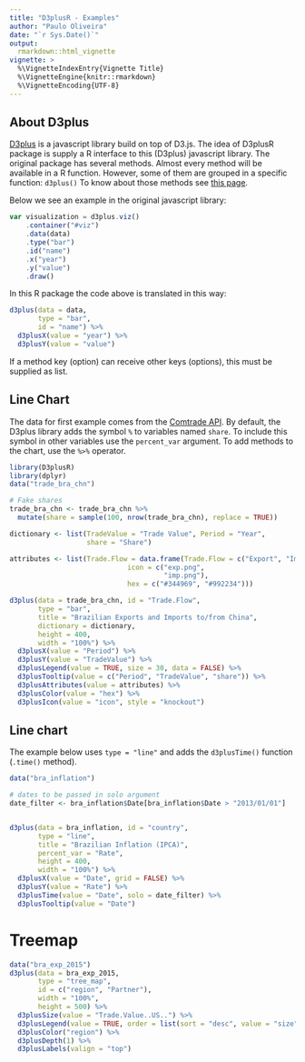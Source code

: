 ```yaml
---
title: "D3plusR - Examples"
author: "Paulo Oliveira"
date: "`r Sys.Date()`"
output: 
  rmarkdown::html_vignette
vignette: >
  %\VignetteIndexEntry{Vignette Title}
  %\VignetteEngine{knitr::rmarkdown}
  %\VignetteEncoding{UTF-8}
---
```


## About D3plus

[D3plus](https://d3plus.org/) is a javascript library build on top of D3.js. The idea of D3plusR package is supply a R interface to this (D3plus) javascript library. The original package has several methods. Almost every method will be available in a R function. However, some of them are grouped in a specific function: `d3plus()` To know about those methods see [this page](https://github.com/alexandersimoes/d3plus/wiki/Visualizations).

Below we see an example in the original javascript library:

```js
var visualization = d3plus.viz()
    .container("#viz")
    .data(data)
    .type("bar")
    .id("name")
    .x("year")
    .y("value")
    .draw()
```

In this R package the code above is translated in this way:

```r
d3plus(data = data,
       type = "bar",
       id = "name") %>% 
  d3plusX(value = "year") %>% 
  d3plusY(value = "value")
```

If a method key (option) can receive other keys (options), this must be supplied as list.

## Line Chart

The data for first example comes from the [Comtrade API](https://comtrade.un.org/data/doc/api). By default, the D3plus library adds the symbol `%` to variables named `share`. To include this symbol in other variables use the `percent_var` argument. To add methods to the chart, use the ` %>% ` operator.

```r
library(D3plusR)
library(dplyr)
data("trade_bra_chn")

# Fake shares
trade_bra_chn <- trade_bra_chn %>% 
  mutate(share = sample(100, nrow(trade_bra_chn), replace = TRUE))

dictionary <- list(TradeValue = "Trade Value", Period = "Year",
                   share = "Share")

attributes <- list(Trade.Flow = data.frame(Trade.Flow = c("Export", "Import"),
                             icon = c("exp.png",
                                      "imp.png"),
                             hex = c("#344969", "#992234")))

d3plus(data = trade_bra_chn, id = "Trade.Flow",
       type = "bar",
       title = "Brazilian Exports and Imports to/from China",
       dictionary = dictionary,
       height = 400,
       width = "100%") %>% 
  d3plusX(value = "Period") %>% 
  d3plusY(value = "TradeValue") %>% 
  d3plusLegend(value = TRUE, size = 30, data = FALSE) %>% 
  d3plusTooltip(value = c("Period", "TradeValue", "share")) %>% 
  d3plusAttributes(value = attributes) %>% 
  d3plusColor(value = "hex") %>% 
  d3plusIcon(value = "icon", style = "knockout")
```

## Line chart 

The example below uses `type = "line"` and adds the `d3plusTime()` function (`.time()` method).


```r
data("bra_inflation")

# dates to be passed in solo argument
date_filter <- bra_inflation$Date[bra_inflation$Date > "2013/01/01"]


d3plus(data = bra_inflation, id = "country",
       type = "line",
       title = "Brazilian Inflation (IPCA)",
       percent_var = "Rate",
       height = 400,
       width = "100%") %>% 
  d3plusX(value = "Date", grid = FALSE) %>% 
  d3plusY(value = "Rate") %>% 
  d3plusTime(value = "Date", solo = date_filter) %>% 
  d3plusTooltip(value = "Date")

```

# Treemap

```r
data("bra_exp_2015")
d3plus(data = bra_exp_2015,
       type = "tree_map",
       id = c("region", "Partner"),
       width = "100%",
       height = 500) %>% 
  d3plusSize(value = "Trade.Value..US..") %>% 
  d3plusLegend(value = TRUE, order = list(sort = "desc", value = "size")) %>% 
  d3plusColor("region") %>% 
  d3plusDepth(1) %>% 
  d3plusLabels(valign = "top")
```

